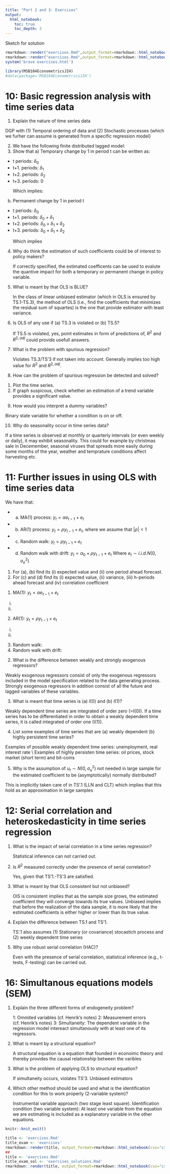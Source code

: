 ```yaml
---
title: "Part 2 and 3: Exercises"
output:
  html_notebook:
    toc: true
    toc_depth: 3
---
```


<div class="solution">
Sketch for solution
</div>

```R
rmarkdown::render("exercises.Rmd",output_format=rmarkdown::html_notebook(css="css/OFF.css"),output_file="exercises.Rmd")
rmarkdown::render("exercises.Rmd",output_format=rmarkdown::html_notebook(css="css/ON.css"),output_file="exercises.Rmd")
system('brave exercises.html')
```

```r
library(MSB104EconometricsJIH)
#data(package='MSB104EconometricsJIH')
```

# 10: Basic regression analysis with time series data 
1. Explain the nature of time series data

<div class="solution">
DGP with (1) Temporal ordering of data and (2) Stochastic processes (which we furher can assume is generated from a specific regression model)
</div>

2. We have the following finite distributed lagged model:
\begin{equation}
y_{t}=\alpha+\delta_{0}z_{t}+\delta_{1}z_{t-1}+\delta_{2}z_{t-2}+u_{t}
\end{equation}
3. Show that a) Temporary change by 1 in period t can be written as:
- t periods: $\delta_{0}$
- t+1. periods: $\delta_{1}$
- t+2. periods: $\delta_{2}$
- t+3. periods: $0$
<div class="solution">
\begin{equation}
y_{t}=\alpha+\delta_{0}z_{t}+\delta_{1}z_{t-1}+\delta_{2}z_{t-2}+u_{t}\\
\text{Temporary change: + 1 in period t, otherwise c}\\
y_{t-1}=\alpha+\delta_{0}c+\delta_{1}+\delta_{2}c+u_{t} \\
y_{t}=\alpha+\delta_{0}(c+1)+\delta_{1}+\delta_{2}c+u_{t} \\
y_{t+1}=\alpha+\delta_{0}c+\delta_{1}(c+1)+\delta_{2}c+u_{t} \\
y_{t+2}=\alpha+\delta_{0}c+\delta_{1}c+\delta_{2}(c+1)+u_{t} \\
y_{t+3}=\alpha+\delta_{0}c+\delta_{1}c+\delta_{2}+u_{t} \\
\end{equation}
Which implies:
\begin{equation}
y_{t}-y_{t-1} = \delta_{0}\\
y_{t+1}-y_{t-1} = \delta_{1} \\
y_{t+2}-y_{t-1} = \delta_{2}\\
y_{t+3}-y_{t-1} = 0\\
\end{equation}
</div>

b) Permanent change by 1 in period t
- t periods: $\delta_{0}$
- t+1. periods: $\delta_{0}+\delta_{1}$
- t+2. periods: $\delta_{0}+\delta_{1}+\delta_{2}$
- t+3. periods: $\delta_{0}+\delta_{1}+\delta_{2}$
<div class="solution">
\begin{equation}
\text{Permanent change: change + 1 in period t and onwards}\\
y_{t-1}=\alpha+\delta_{0}c+\delta_{1}c+\delta_{2}c+u_{t} \\
y_{t}=\alpha+\delta_{0}(c+1)+\delta_{1}+\delta_{2}c+u_{t} \\
y_{t+1}=\alpha+\delta_{0}(c+1)+\delta_{1}(c+1)+\delta_{2}c+u_{t} \\
y_{t+2}=\alpha+\delta_{0}(c+1)+\delta_{1}(c+1)+\delta_{2}(c+1)+u_{t} \\
y_{t+3}=\alpha+\delta_{0}(c+1)+\delta_{1}(c+1)+\delta_{2}(c+1)+u_{t} \\
\end{equation}
Which implies
\begin{equation}
y_{t}-y_{t-1} = \delta_{0}\\
y_{t+1}-y_{t-1} = \delta_{0} + \delta_{1} \\
y_{t+2}-y_{t-1} = \delta_{0} + \delta_{1} + \delta_{2} \\
y_{t+3}-y_{t-1} = \delta_{0} + \delta_{1} + \delta_{2} \text{ called the long-run multiplier} \\
\end{equation}
</div>

4. Why do think the estimation of such coefficients could be of interest to policy makers?
<div class="solution">
If correctly specified, the estimated coefficents can be used to evalute the quantive impact for both a temporary or permanent change in policy variable.
</div>
5. What is meant by that OLS is BLUE?
<div class="solution">
In the class of linear unbiased estimator (which in OLS is ensured by TS.1-TS.3), the method of OLS (i.e., find the coefficients that minimizes the residual sum of squartes) is the one that provide estimator with least variance.
</div>
6. Is OLS of any use if (a) TS.3 is violated or (b) TS.5?
<div class="solution">
If TS.5 is violated, yes, point estimates in form of predictions of, $R^{2}$ and $R^{2,adj}$ could provide usefull answers. 
</div>
7. What is the problem with spurious regression?
<div class="solution">
Violates TS.3/TS'3 if not taken into account. Generally implies too high value for $R^{2}$ and $R^{2,adj}$.
</div>
8. How can the problem of spurious regression be detected and solved?

<div class="solution">
1. Plot the time series. 
1. If graph suspicous, check whether an estimation of a trend variable provides a significant value. 
</div>

9. How would you interpret a dummy variables?

<div class="solution">
Binary state variable for whether a condition is on or off.
</div>

10. Why do seasonality occur in time series data?

<div class="solution">
If a time series is observed at monthly or quarterly intervals (or even weekly or daily), it
may exhibit seasonality. This could for example by christmas sale in Decemember, seasonal viruses that
spreads more easily during some months of the year, weather and temprature conditions affect harvesting etc.
</div>

# 11: Further issues in using OLS with time series data 

We have that:

- (a) MA(1) process: $y_{t}=\alpha_{}e_{t-1}+e_{t}$\
- (b) AR(1) process: $y_{t}=\rho y_{t-1}+e_{t}$, where we assume that $|\rho|<1$
- (c) Random walk: $y_{t}=\rho y_{t-1}+e_{t}$ \ 
- (d) Random walk with drift: $y_{t}=\alpha_{0}+\rho y_{t-1}+e_{t}$
Where $e_{t} \sim i.i.d. N(0,\sigma^2_{e})$
1. For (a), (b) find its (i) expected value and (ii) one period ahead forecast.
2. For (c) and (d) find its (i) expected value, (ii) variance, (iii) h-periods ahead forecast and (iv) correlation coefficient

<div class="solution">
(1) MA(1): $y_{t}=\alpha e_{t-1}+e_{t}$
(i)
\begin{equation}
E(y_{t})=E(\alpha e_{t-1}+e_{t})=\alpha E(e_{t-1})+E(e_{t}))=0 \\
\end{equation}
(ii)
\begin{equation}
y_{t+1}=\alpha e_{t}+e_{t+1} \Rightarrow E(y_{t+1}|y_{t})=E(\alpha e_{t}+e_{t+1})=\alpha e_{t}
\end{equation}
(2) AR(1): $y_{t}=\rho y_{t-1}+e_{t}$
(i)
\begin{equation}
E(y_{t})=E(\rho (\rho y_{t-2}+ e_{t-1}) +e_{t})= ... \text{(we skip this calcluations)} ... = E(\sum_{j=0}^{\infty} \rho^{j} e_{t}) = 0 \\
\end{equation}
(ii)
\begin{equation}
y_{t+1}=\rho y_{t}+e_{t+1} \Rightarrow E(y_{t+1}|y_{t}) = E(\rho y_{t}+e_{t+1}|y_{t})=\rho y_{t}$y_{t}=\rho y_{t-1}+e_{t}$
\end{equation}
(3) Random walk:
\begin{equation}
y_{t}=y_{t-1}+e_{t}\\
(i)\\
E(y_{t})=E(y_{t-2}+e_{t-1}+e_{t})=E(y_{0}+e_{1}+e_{2}...+e_{t})=E(y_{0})=y_{0}\\
(ii)\\
Var(y_{t})=Var(y_{0}+e_{1}+e_{2}...+e_{t})=t\sigma_{e}^{2}\\
(iii)\\
E(y_{t+h}|y_{t})=E(y_{t+h}+e_{t+h}|y_{t})=E(y_{t}+e_{t+h}+e_{t+h-1}+...+e_{t}|y_{t})=y_{t}\\
(iv)\\
Corr(y_{t+h},y_{t})=\frac{\sigma^{2}}{\sigma_{t+h}\sigma_{t}}=\frac{\sigma}{\sigma_{t+h}}=\sqrt{t/(t+h)} \\ 
\text{this since } Cov(y_{t+h},y_{t})=Cov(y_{t}+e_{t+h-1}+e_{t+h-2}+...+e_{t},y_{t})=\sigma^{2}_{t}y_{t}=y_{t-1}+e_{t}\\
\end{equation}
(4) Random walk with drift:
\begin{equation}
y_{t}=\alpha_{0}+y_{t-1}+e_{t}\\
(i)\\
E(y_{t})=E(\alpha_{0} + \alpha_{0} + y_{t-2}+e_{t-1}+e_{t})=E(t\alpha_{0} + y_{0}+e_{1}+e_{2}...+e_{t})=E(t\alpha_{0} +y_{0})=t\alpha_{0} + y_{0}\\
(ii)\\
Var(y_{t})=Var(ty_{0}+e_{1}+e_{2}...+e_{t})=t\sigma_{e}^{2}\\
(iii)\\
E(y_{t+h}|y_{t})=E(\alpha_{0} + y_{t+h}+e_{t+h}|y_{t})=E(h\alpha_{0} + y_{t}+e_{t+h}+e_{t+h-1}+...+e_{t}|y_{t})=h\alpha_{0} + y_{t}\\
(iv)\\
Corr(y_{t+h},y_{t})=\frac{\sigma^{2}}{\sigma_{t+h}\sigma_{t}}=\frac{\sigma}{\sigma_{t+h}}=\sqrt{t/(t+h)} \\ 
\text{this since } Cov(y_{t+h},y_{t})=Cov(y_{t}+e_{t+h-1}+e_{t+h-2}+...+e_{t},y_{t})=\sigma^{2}_{t}>
\end{equation}
</div>

2. What is the difference between weakly and strongly exogenous regressors? 

<div class="solution">
Weakly exogenous regressors consist of only the exogenous regressors included in the
model specification related to the data generating process. Strongly exogenous regressors in addition consist of all the future and lagged variables of these variables.
</div>

3. What is meant that time series is (a) $I(0)$ and (b) $I(1)$?

<div class="solution">
Weakly dependent time series are integrated of order zero (=I(0)). If a time series has to be differentiated in order to obtain a weakly dependent time series, it is called integrated of order one (I(1)).
</div>

4. List some examples of time series that are (a) weakly dependent (b) highly persistent time series?

<div class="solution">
Examples of possible weakly dependent time series: unemployment, real interest rate \\
Examples of highly persisten time series: oil prices, stock market (short term) and bit-coins
</div>

5. Why is the assumption of $u_{t} \sim  N(0,\sigma^2_{u})$ not needed in large sample for the 
estimated coefficient to be (asymptotically) normally distributed?

<div class="solution">
This is implicitly taken care of in TS'.1 (LLN and CLT) which implies that this hold as an approximation in large samples
</div>


# 12: Serial correlation and heteroskedasticity in time series regression 
1. What is the impact of serial correlation in a time series regression?
<div class="solution">
Statistical inference can not carried out.
</div>
2. Is $R^{2}$ measured correctly under the presence of serial correlation?
<div class="solution">
Yes, given that TS'1.-TS'3 are satisfied.
</div>
3. What is meant by that OLS consistent but not unbiased?
<div class="solution">
OlS is consistent implies that as the sample size grows, the estimated coefficient they will converge towards its true values. Unbiased implies that before the realization of the data sample, it is more likely that the estimated coefficients is either higher or lower than its true value.
</div>
4. Explain the difference between TS.1 and TS'1.
<div class="solution">
TS'.1 also assumes (1) Stationary (or covariance) stocastich process and (2) weekly dependent time series 
</div>
5. Why use robust serial correlation (HAC)?
<div class="solution">
Even with the presence of serial correlation, statistical inference (e.g., t-tests, F-testing) can be carried out.
</div>

# 16: Simultanous equations models (SEM) 
1. Explain the three different forms of endogeneity problem?
<div class="solution">
1: Ommited variables (cf. Henrik's notes) 
2: Measurement errors (cf. Henrik's notes)
3: Simultaneity: The dependent variable in the regression model intereact simultanously with at least one of its regressors.
</div>
2. What is meant by a structural equation?
<div class="solution">
A structural equation is a equation that founded in econoimc theory and thereby provides the causal relationship between the varibles
</div>
3. What is the problem of applying OLS to structural equation?
<div class="solution">
If simultaneity occurs, violates TS'3. Unbiased estimators
</div>
4. Which other method should be used and what is the identification condition for this to work properly (2-variable system)? 
<div class="solution">
Instrumental variable approach (two stage least square). Identification condition (two variable system): At least one variable from the equation we are estimating is included as a explanatory variable in the other equations.
</div>


```r
knitr::knit_exit()
```


```r
title <- 'exercises.Rmd'
title_exam <- 'exercises'
rmarkdown::render(title, output_format=rmarkdown::html_notebook(css="css/OFF.css"), output_file=paste0(title_exam))
##
title <- 'exercises.Rmd'
title_exam_sol <- 'exercises_solutions.Rmd'
rmarkdown::render(title, output_format=rmarkdown::html_notebook(css="css/ON.css"),output_file=paste0(title_exam_sol)) 
```
